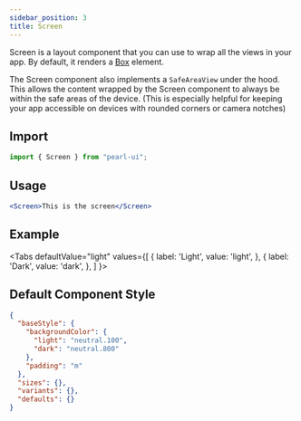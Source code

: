 ```yaml
---
sidebar_position: 3
title: Screen
---
```


Screen is a layout component that you can use to wrap all the views in your app. By default, it renders a [Box](./box) element.

The Screen component also implements a `SafeAreaView` under the hood. This allows the content wrapped by the Screen component to
always be within the safe areas of the device. (This is especially helpful for keeping your app accessible on devices with rounded corners
or camera notches)

## Import

```jsx
import { Screen } from "pearl-ui";
```

## Usage

```jsx
<Screen>This is the screen</Screen>
```

## Example


<Tabs
  defaultValue="light"
  values={[
    { label: 'Light', value: 'light', },
    { label: 'Dark', value: 'dark', },
  ]
}>
<TabItem value="light">

<Snack snackId="@agrawal-rohit/screen-light" />

</TabItem>

<TabItem value="dark">

<Snack snackId="@agrawal-rohit/screen-dark" />

</TabItem>
</Tabs>

## Default Component Style

```json
{
  "baseStyle": {
    "backgroundColor": {
      "light": "neutral.100",
      "dark": "neutral.800"
    },
    "padding": "m"
  },
  "sizes": {},
  "variants": {},
  "defaults": {}
}
```
